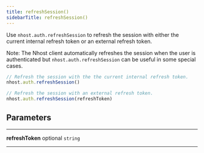 ```yaml
---
title: refreshSession()
sidebarTitle: refreshSession()
---
```


Use `nhost.auth.refreshSession` to refresh the session with either the current internal refresh token or an external refresh token.

Note: The Nhost client automatically refreshes the session when the user is authenticated but `nhost.auth.refreshSession` can be useful in some special cases.

```ts
// Refresh the session with the the current internal refresh token.
nhost.auth.refreshSession()

// Refresh the session with an external refresh token.
nhost.auth.refreshSession(refreshToken)
```

## Parameters

---

**<span className="parameter-name">refreshToken</span>** <span className="optional-status">optional</span> <code>string</code>

---
